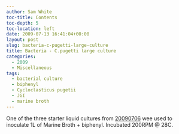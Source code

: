 ```yaml
---
author: Sam White
toc-title: Contents
toc-depth: 5
toc-location: left
date: 2009-07-13 16:41:04+00:00
layout: post
slug: bacteria-c-pugetti-large-culture
title: Bacteria - C.pugetti large culture
categories:
  - 2009
  - Miscellaneous
tags:
  - bacterial culture
  - biphenyl
  - Cycloclasticus pugetii
  - JGI
  - marine broth
---
```


One of the three starter liquid cultures from [20090706](/Sam%27s+Working+Notebook+Jun-Aug+2009#sjw20090706) wee used to inoculate 1L of Marine Broth + biphenyl. Incubated 200RPM @ 28C.
